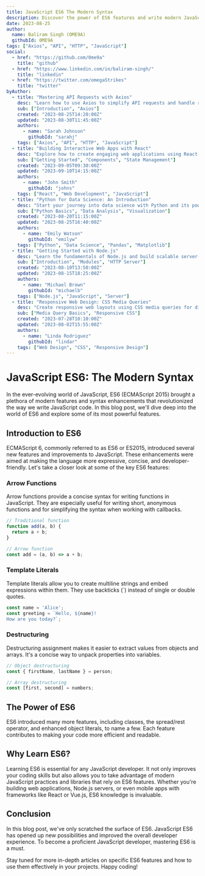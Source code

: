 ```yaml
---
title: JavaScript ES6 The Modern Syntax
description: Discover the power of ES6 features and write modern JavaScript code.
date: 2023-08-25
author:
  name: Baliram Singh (OME9A)
  githubId: 0ME9A
tags: ["Axios", "API", "HTTP", "JavaScript"]
social:
  - href: "https://github.com/0me9a"
    title: "github"
  - href: "https://www.linkedin.com/in/baliram-singh/"
    title: "linkedin"
  - href: "https://twitter.com/omegaStrikes"
    title: "twitter"
byAuthor:
  - title: "Mastering API Requests with Axios"
    desc: "Learn how to use Axios to simplify API requests and handle responses efficiently..."
    sub: ["Introduction", "Axios"]
    created: "2023-08-25T14:20:00Z"
    updated: "2023-08-30T11:45:00Z"
    authors:
      - name: "Sarah Johnson"
        githubId: "sarahj"
    tags: ["Axios", "API", "HTTP", "JavaScript"]
  - title: "Building Interactive Web Apps with React"
    desc: "Explore how to create engaging web applications using React.js..."
    sub: ["Getting Started", "Components", "State Management"]
    created: "2023-09-05T09:30:00Z"
    updated: "2023-09-10T14:15:00Z"
    authors:
      - name: "John Smith"
        githubId: "johns"
    tags: ["React", "Web Development", "JavaScript"]
  - title: "Python for Data Science: An Introduction"
    desc: "Start your journey into data science with Python and its powerful libraries..."
    sub: ["Python Basics", "Data Analysis", "Visualization"]
    created: "2023-08-20T11:15:00Z"
    updated: "2023-08-25T16:40:00Z"
    authors:
      - name: "Emily Watson"
        githubId: "emilyw"
    tags: ["Python", "Data Science", "Pandas", "Matplotlib"]
  - title: "Getting Started with Node.js"
    desc: "Learn the fundamentals of Node.js and build scalable server-side applications..."
    sub: ["Introduction", "Modules", "HTTP Server"]
    created: "2023-08-10T13:50:00Z"
    updated: "2023-08-15T18:25:00Z"
    authors:
      - name: "Michael Brown"
        githubId: "michaelb"
    tags: ["Node.js", "JavaScript", "Server"]
  - title: "Responsive Web Design: CSS Media Queries"
    desc: "Create responsive web layouts using CSS media queries for different screen sizes..."
    sub: ["Media Query Basics", "Responsive CSS"]
    created: "2023-07-28T10:10:00Z"
    updated: "2023-08-02T15:55:00Z"
    authors:
      - name: "Linda Rodriguez"
        githubId: "lindar"
    tags: ["Web Design", "CSS", "Responsive Design"]
---
```


# JavaScript ES6: The Modern Syntax

In the ever-evolving world of JavaScript, ES6 (ECMAScript 2015) brought a plethora of modern features and syntax enhancements that revolutionized the way we write JavaScript code. In this blog post, we'll dive deep into the world of ES6 and explore some of its most powerful features.

## Introduction to ES6

ECMAScript 6, commonly referred to as ES6 or ES2015, introduced several new features and improvements to JavaScript. These enhancements were aimed at making the language more expressive, concise, and developer-friendly. Let's take a closer look at some of the key ES6 features:

### Arrow Functions

Arrow functions provide a concise syntax for writing functions in JavaScript. They are especially useful for writing short, anonymous functions and for simplifying the syntax when working with callbacks.

```javascript
// Traditional function
function add(a, b) {
  return a + b;
}

// Arrow function
const add = (a, b) => a + b;
```

### Template Literals

Template literals allow you to create multiline strings and embed expressions within them. They use backticks (\`) instead of single or double quotes.

```javascript
const name = 'Alice';
const greeting = `Hello, ${name}! 
How are you today?`;
```

### Destructuring

Destructuring assignment makes it easier to extract values from objects and arrays. It's a concise way to unpack properties into variables.

```javascript
// Object destructuring
const { firstName, lastName } = person;

// Array destructuring
const [first, second] = numbers;
```

## The Power of ES6

ES6 introduced many more features, including classes, the spread/rest operator, and enhanced object literals, to name a few. Each feature contributes to making your code more efficient and readable.

## Why Learn ES6?

Learning ES6 is essential for any JavaScript developer. It not only improves your coding skills but also allows you to take advantage of modern JavaScript practices and libraries that rely on ES6 features. Whether you're building web applications, Node.js servers, or even mobile apps with frameworks like React or Vue.js, ES6 knowledge is invaluable.

## Conclusion

In this blog post, we've only scratched the surface of ES6. JavaScript ES6 has opened up new possibilities and improved the overall developer experience. To become a proficient JavaScript developer, mastering ES6 is a must.

Stay tuned for more in-depth articles on specific ES6 features and how to use them effectively in your projects. Happy coding!
